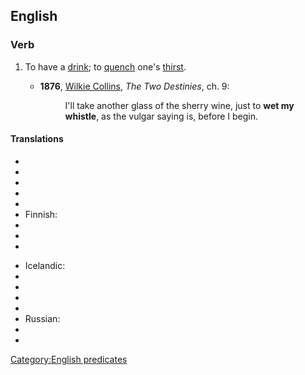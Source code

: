 ==English==

===Verb===
{{infl|en|verb|head=to [[wet]] one's [[whistle]]}}

# {{idiom}} To have a [[drink]]; to [[quench]] one's [[thirst]].
#* '''1876''', [[w:Wilkie Collins|Wilkie Collins]], ''The Two Destinies'', ch. 9:
#*: I'll take another glass of the sherry wine, just to '''wet my whistle''', as the vulgar saying is, before I begin.

====Translations====
{{trans-top|to have drink}}
* {{trreq|ar}}
* {{trreq|hy}}
* {{trreq|zho}}
* {{trreq|cs}}
* {{trreq|nl}}
* Finnish: {{t|fi|kostuttaa kurkkuaan}}
* {{trreq|fr}}
* {{trreq|de}}
* {{trreq|hi}}
{{trans-mid}}
* Icelandic: {{t-|is|væta kverkarnar}}
* {{trreq|it}}
* {{trreq|ja}}
* {{trreq|ko}}
* {{trreq|pt}}
* Russian: {{t|ru|Промочить горло}}
* {{trreq|es}}
* {{trreq|vi}}
{{trans-bottom}}

[[Category:English predicates]]